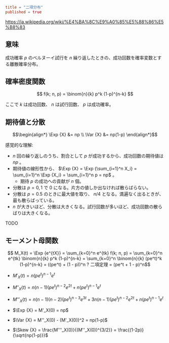 ```toml
title = "二項分布"
published = true
```

https://ja.wikipedia.org/wiki/%E4%BA%8C%E9%A0%85%E5%88%86%E5%B8%83

## 意味

成功確率 $p$ のベルヌーイ試行を $n$ 繰り返したときの、成功回数を確率変数とする離散確率分布。

## 確率密度関数

$$
f(k; n, p) = \binom{n}{k} p^k (1-p)^{n-k}
$$

ここで $k$ は成功回数、 $n$ は試行回数、 $p$ は成功確率。

## 期待値と分散

```math
\begin{align*}
\Exp {X} &= np \\
\Var {X} &= np(1-p)
\end{align*}
```


感覚的な理解:
- $n$ 回の繰り返しのうち、割合として $p$ が成功するから、成功回数の期待値は $np$ 。
- 期待値の線形性から、 $\Exp {X} = \Exp {\sum_{i=1}^n X_i} = \sum_{i=1}^n \Exp {X_i} = \sum_{i=1}^n p = np$ 。
  - 期待 $p$ の成功への貢献が $n$ 個。
- 分散は $p=0,1$ で $0$ になる。片方の値しか出なければ散らばらない。
- 分散は $p=0.5$ のときに最大値を取り、 $n/4$ となる。満遍なく出るときが、最も散らばっている。
- $n$ が大きいほど、分散は大きくなる。試行回数が多いほど、成功回数の散らばりは大きくなる。


<Prove>

TODO

</Prove>

## モーメント母関数

```math trans1
  M_X(t)
= \Exp {e^{tX}}
= \sum_{k=0}^n e^{tk} f(k; n, p)
= \sum_{k=0}^n e^{tk} \binom{n}{k} p^k (1-p)^{n-k}
= \sum_{k=0}^n \binom{n}{k} (pe^t)^k (1-p)^{n-k}
= ((pe^t) + (1 - p))^n
? 二項定理
= (pe^t + 1 - p)^n
```

- $M'_X(t) = n(pe^t)^{n-1} e^t$
- $M''_X(t) = n(n-1)(pe^t)^{n-2} e^{2t} + n(pe^t)^{n-1} e^t$
- $M'''_X(t) = n(n-1)(n-2)(pe^t)^{n-3} e^{3t} + 3n(n-1)(pe^t)^{n-2} e^{2t} + n(pe^t)^{n-1} e^t$

- $\Exp {X} = M'_X(0) = np$
- $\Var {X} = M''_X(0) - (M'_X(0))^2 = np(1-p)$
- $\Skew {X} = \frac{M'''_X(0)}{(M''_X(0))^{3/2}} = \frac{(1-2p)}{\sqrt{np(1-p)}}$

